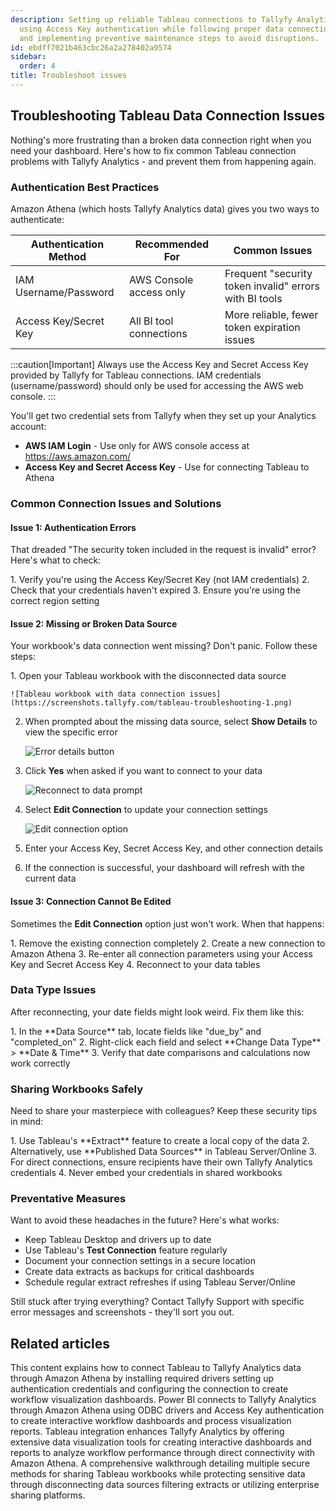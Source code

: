 ```yaml
---
description: Setting up reliable Tableau connections to Tallyfy Analytics requires
  using Access Key authentication while following proper data connection protocols
  and implementing preventive maintenance steps to avoid disruptions.
id: ebdff7021b463cbc26a2a278402a9574
sidebar:
  order: 4
title: Troubleshoot issues
---
```



## Troubleshooting Tableau Data Connection Issues

Nothing's more frustrating than a broken data connection right when you need your dashboard. Here's how to fix common Tableau connection problems with Tallyfy Analytics - and prevent them from happening again.

### Authentication Best Practices

Amazon Athena (which hosts Tallyfy Analytics data) gives you two ways to authenticate:

| Authentication Method | Recommended For | Common Issues |
|----------------------|-----------------|---------------|
| IAM Username/Password | AWS Console access only | Frequent "security token invalid" errors with BI tools |
| Access Key/Secret Key | All BI tool connections | More reliable, fewer token expiration issues |

:::caution[Important]
Always use the Access Key and Secret Access Key provided by Tallyfy for Tableau connections. IAM credentials (username/password) should only be used for accessing the AWS web console.
:::

You'll get two credential sets from Tallyfy when they set up your Analytics account:
- **AWS IAM Login** - Use only for AWS console access at https://aws.amazon.com/
- **Access Key and Secret Access Key** - Use for connecting Tableau to Athena

### Common Connection Issues and Solutions

#### Issue 1: Authentication Errors

That dreaded "The security token included in the request is invalid" error? Here's what to check:

<Steps>
1. Verify you're using the Access Key/Secret Key (not IAM credentials)
2. Check that your credentials haven't expired
3. Ensure you're using the correct region setting
</Steps>

#### Issue 2: Missing or Broken Data Source

Your workbook's data connection went missing? Don't panic. Follow these steps:

<Steps>
1. Open your Tableau workbook with the disconnected data source

    ![Tableau workbook with data connection issues](https://screenshots.tallyfy.com/tableau-troubleshooting-1.png)
2. When prompted about the missing data source, select **Show Details** to view the specific error

    ![Error details button](https://screenshots.tallyfy.com/tableau-troubleshooting-5.jpg)
3. Click **Yes** when asked if you want to connect to your data

    ![Reconnect to data prompt](https://screenshots.tallyfy.com/tableau-troubleshooting-6.jpg)
4. Select **Edit Connection** to update your connection settings

    ![Edit connection option](https://screenshots.tallyfy.com/tableau-troubleshooting-7.jpg)
5. Enter your Access Key, Secret Access Key, and other connection details
6. If the connection is successful, your dashboard will refresh with the current data
</Steps>

#### Issue 3: Connection Cannot Be Edited

Sometimes the **Edit Connection** option just won't work. When that happens:

<Steps>
1. Remove the existing connection completely
2. Create a new connection to Amazon Athena
3. Re-enter all connection parameters using your Access Key and Secret Access Key
4. Reconnect to your data tables
</Steps>

### Data Type Issues

After reconnecting, your date fields might look weird. Fix them like this:

<Steps>
1. In the **Data Source** tab, locate fields like "due_by" and "completed_on"
2. Right-click each field and select **Change Data Type** > **Date & Time**
3. Verify that date comparisons and calculations now work correctly
</Steps>

### Sharing Workbooks Safely

Need to share your masterpiece with colleagues? Keep these security tips in mind:

<Steps>
1. Use Tableau's **Extract** feature to create a local copy of the data
2. Alternatively, use **Published Data Sources** in Tableau Server/Online
3. For direct connections, ensure recipients have their own Tallyfy Analytics credentials
4. Never embed your credentials in shared workbooks
</Steps>

### Preventative Measures

Want to avoid these headaches in the future? Here's what works:

- Keep Tableau Desktop and drivers up to date
- Use Tableau's **Test Connection** feature regularly
- Document your connection settings in a secure location
- Create data extracts as backups for critical dashboards
- Schedule regular extract refreshes if using Tableau Server/Online

Still stuck after trying everything? Contact Tallyfy Support with specific error messages and screenshots - they'll sort you out.


## Related articles
<CardGrid>
<LinkTitleCard header="<b>Tableau > Connect Tableau to Tallyfy</b>" href="/products/pro/integrations/analytics/tableau/how-can-i-connect-tableau-to-my-tallyfy-data/" > This content explains how to connect Tableau to Tallyfy Analytics data through Amazon Athena by installing required drivers setting up authentication credentials and configuring the connection to create workflow visualization dashboards. </LinkTitleCard>
<LinkTitleCard header="<b>Powerbi > Connect Power BI</b>" href="/products/pro/integrations/analytics/powerbi/how-to-analyze-tallyfy-workflows-with-power-bi/" > Power BI connects to Tallyfy Analytics through Amazon Athena using ODBC drivers and Access Key authentication to create interactive workflow dashboards and process visualization reports. </LinkTitleCard>
<LinkTitleCard header="<b>Analytics > Tableau</b>" href="/products/pro/integrations/analytics/tableau/" > Tableau integration enhances Tallyfy Analytics by offering extensive data visualization tools for creating interactive dashboards and reports to analyze workflow performance through direct connectivity with Amazon Athena. </LinkTitleCard>
<LinkTitleCard header="<b>Tableau > Share a Tableau workbook</b>" href="/products/pro/integrations/analytics/tableau/share-workbook-without-data/" > A comprehensive walkthrough detailing multiple secure methods for sharing Tableau workbooks while protecting sensitive data through disconnecting data sources filtering extracts or utilizing enterprise sharing platforms. </LinkTitleCard>
</CardGrid>